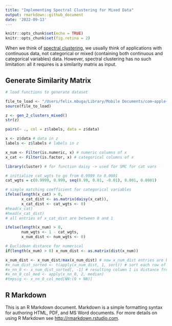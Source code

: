 ```yaml
---
title: "Implementing Spectral Clustering for Mixed Data"
output: rmarkdown::github_document
date: '2022-09-13'
---
```


```r
knitr::opts_chunk$set(echo = TRUE)
knitr::opts_chunk$set(fig.retina = 2)
```

When we think of [spectral clustering](https://en.wikipedia.org/wiki/Spectral_clustering), we usually think of applications with continuous data, not categorical or mixed (containing both continuous and categorical variables) data. However, spectral clustering has no such limitation: all it requires is a similarity matrix as input.

## Generate Similarity Matrix

```r

# load functions to generate dataset

file_to_load <- "/Users/felix.mbuga/Library/Mobile Documents/com~apple~CloudDocs/GitHub/projects/Clustering/functions_gen_2_clusters.R"
source(file_to_load)

z <- gen_2_clusters_mixed()
str(z)

pairs(~ ., col = z$labels, data = z$data)

```

```r

x <- z$data # data in z
labels <- z$labels # labels in z

x_num <- Filter(is.numeric, x) # numeric columns of x
x_cat <- Filter(is.factor, x) # categorical columns of x

library(cluster) # for function daisy -> used for SMC for cat vars

# initialize cat_wgts to go from 0.9999 to 0.0001
cat_wgts = c(0.9999, 0.999, seq(0.99, 0.01, -0.01), 0.001, 0.0001)

# simple matching coefficient for categorical variables
ifelse(length(x_cat) > 0, 
       x_cat_dist <- as.matrix(daisy(x_cat)), 
       x_cat_dist <- cat_wgts <- 0)				
#head(x_cat)
#head(x_cat_dist)
# all entries of x_cat_dist are between 0 and 1

ifelse(length(x_num) > 0, 
       num_wgts <- 1 - cat_wgts, 
       x_num_dist <- num_wgts <- 0)

# Euclidean distance for numerical
if(length(x_num) > 0) x_num_dist <- as.matrix(dist(x_num))

x_num_dist <- x_num_dist/max(x_num_dist) # now x_num_dist entries are between 0 and 1
#x_num_dist_sorted <- t(apply(x_num_dist, 1, sort)) # sort each row of x_num_dist in increasing order
#x_nn_0 <- x_num_dist_sorted[, -1] # resulting column 1 is distance from each point to 1st-NN, col 2 is dist to 2nd-NN, etc
#x_nn_0_col_med <- apply(x_nn_0, 2, median)
#tmpsig <- x_nn_0_col_med[NN:(9 + NN)]

```



## R Markdown

This is an R Markdown document. Markdown is a simple formatting syntax for authoring HTML, PDF, and MS Word documents. For more details on using R Markdown see <http://rmarkdown.rstudio.com>.


